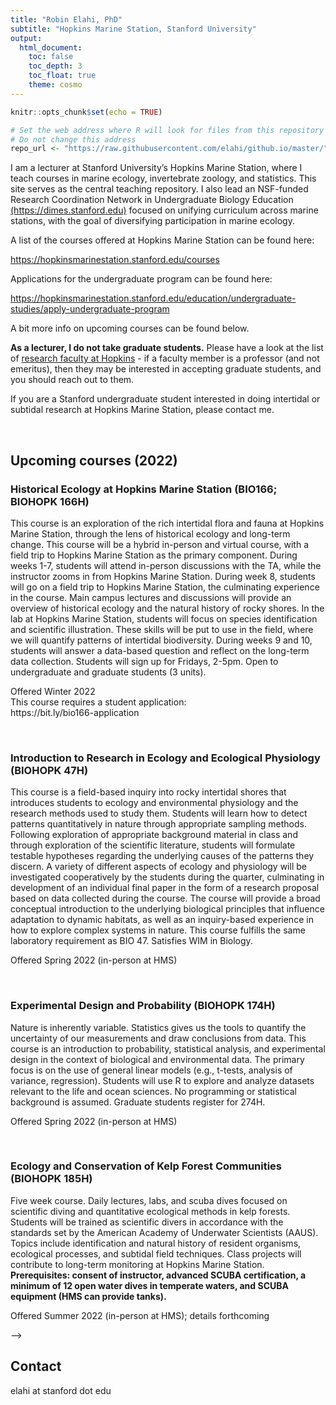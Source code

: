 ```yaml
---
title: "Robin Elahi, PhD"
subtitle: "Hopkins Marine Station, Stanford University"
output: 
  html_document: 
    toc: false
    toc_depth: 3
    toc_float: true
    theme: cosmo
---
```


```r
knitr::opts_chunk$set(echo = TRUE)

# Set the web address where R will look for files from this repository
# Do not change this address
repo_url <- "https://raw.githubusercontent.com/elahi/github.io/master/"
```

I am a lecturer at Stanford University's Hopkins Marine Station, where I teach courses in marine ecology, invertebrate zoology, and statistics. This site serves as the central teaching repository. I also lead an NSF-funded Research Coordination Network in Undergraduate Biology Education [(https://dimes.stanford.edu)](https://dimes.stanford.edu) focused on unifying curriculum across marine stations, with the goal of diversifying participation in marine ecology. 

A list of the courses offered at Hopkins Marine Station can be found here:     

[https://hopkinsmarinestation.stanford.edu/courses](https://hopkinsmarinestation.stanford.edu/courses)

Applications for the undergraduate program can be found here:

[https://hopkinsmarinestation.stanford.edu/education/undergraduate-studies/apply-undergraduate-program](https://hopkinsmarinestation.stanford.edu/education/undergraduate-studies/apply-undergraduate-program)

A bit more info on upcoming courses can be found below. 

**As a lecturer, I do not take graduate students.** Please have a look at the list of [research faculty at Hopkins](https://hopkinsmarinestation.stanford.edu/people/faculty) - if a faculty member is a professor (and not emeritus), then they may be interested in accepting graduate students, and you should reach out to them.

If you are a Stanford undergraduate student interested in doing intertidal or subtidal research at Hopkins Marine Station, please contact me. 

\  

## Upcoming courses (2022)

### Historical Ecology at Hopkins Marine Station (BIO166; BIOHOPK 166H)

This course is an exploration of the rich intertidal flora and fauna at Hopkins Marine Station, through the lens of historical ecology and long-term change. This course will be a hybrid in-person and virtual course, with a field trip to Hopkins Marine Station as the primary component. During weeks 1-7, students will attend in-person discussions with the TA, while the instructor zooms in from Hopkins Marine Station. During week 8, students will go on a field trip to Hopkins Marine Station, the culminating experience in the course. Main campus lectures and discussions will provide an overview of historical ecology and the natural history of rocky shores. In the lab at Hopkins Marine Station, students will focus on species identification and scientific illustration. These skills will be put to use in the field, where we will quantify patterns of intertidal biodiversity. During weeks 9 and 10, students will answer a data-based question and reflect on the long-term data collection. Students will sign up for Fridays, 2-5pm. Open to undergraduate and graduate students (3 units).

Offered Winter 2022  
This course requires a student application:  
https://bit.ly/bio166-application

\

### Introduction to Research in Ecology and Ecological Physiology (BIOHOPK 47H)

This course is a field-based inquiry into rocky intertidal shores that introduces students to ecology and environmental physiology and the research methods used to study them. Students will learn how to detect patterns quantitatively in nature through appropriate sampling methods. Following exploration of appropriate background material in class and through exploration of the scientific literature, students will formulate testable hypotheses regarding the underlying causes of the patterns they discern. A variety of different aspects of ecology and physiology will be investigated cooperatively by the students during the quarter, culminating in development of an individual final paper in the form of a research proposal based on data collected during the course. The course will provide a broad conceptual introduction to the underlying biological principles that influence adaptation to dynamic habitats, as well as an inquiry-based experience in how to explore complex systems in nature. This course fulfills the same laboratory requirement as BIO 47. Satisfies WIM in Biology.

Offered Spring 2022 (in-person at HMS)

\

### Experimental Design and Probability (BIOHOPK 174H)

Nature is inherently variable. Statistics gives us the tools to quantify the uncertainty of our measurements and draw conclusions from data. This course is an introduction to probability, statistical analysis, and experimental design in the context of biological and environmental data. The primary focus is on the use of general linear models (e.g., t-tests, analysis of variance, regression). Students will use R to explore and analyze datasets relevant to the life and ocean sciences. No programming or statistical background is assumed. Graduate students register for 274H.

Offered Spring 2022 (in-person at HMS)
<!-- [https://elahi.github.io/xdp/](https://elahi.github.io/xdp/) -->

\

### Ecology and Conservation of Kelp Forest Communities (BIOHOPK 185H)

Five week course. Daily lectures, labs, and scuba dives focused on scientific diving and quantitative ecological methods in kelp forests. Students will be trained as scientific divers in accordance with the standards set by the American Academy of Underwater Scientists (AAUS). Topics include identification and natural history of resident organisms, ecological processes, and subtidal field techniques. Class projects will contribute to long-term monitoring at Hopkins Marine Station. **Prerequisites: consent of instructor, advanced SCUBA certification, a minimum of 12 open water dives in temperate waters, and SCUBA equipment (HMS can provide tanks).**

Offered Summer 2022 (in-person at HMS); details forthcoming  

<!-- *The dates for this course will be June 22-July 24, 2020. I will consider applications on a rolling basis starting on March 15, and the final deadline is April 15, 2020. The sooner you apply, the sooner you'll hear back.* -->

<!-- [https://hopkinsmarinestation.stanford.edu/webforms/hopkins-summer-undergrad-application-form](https://hopkinsmarinestation.stanford.edu/webforms/hopkins-summer-undergrad-application-form) -->

<!-- <img src="/images/KelpDiveFlyer2020_GradientOutline.png" alt="" width="800px"/> -->


<!-- ### Statistical Modeling (BIOHOPK 140h) -->

<!-- Introduction to applied statistical modeling in a Bayesian framework. Topics will include probability, regression, model comparison, and hierarchical modeling. We will take a hands-on, computational approach (R, Stan) to gain intuition so that students can later design their own inferential models. Prerequisites for this course include introductory statistics and some calculus or linear algebra, as well as previous exposure to scientific computing. Open to graduate students; undergraduate students may enroll with consent of instructor. -->

<!-- Offered Spring 2022   -->
<!-- <!-- [https://elahi.github.io/biohopk-140h/](https://elahi.github.io/biohopk-140h/) --> -->

<!-- \ -->

## Contact

elahi at stanford dot edu  



